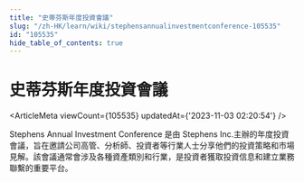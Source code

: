 ```yaml
---
title: "史蒂芬斯年度投資會議"
slug: "/zh-HK/learn/wiki/stephensannualinvestmentconference-105535"
id: "105535"
hide_table_of_contents: true
---
```



<Breadcrumbs current="史蒂芬斯年度投資會議" />

# 史蒂芬斯年度投資會議

<ArticleMeta viewCount={105535} updatedAt={'2023-11-03 02:20:54'} />
<div className='border-solid border-b border-t-0 my-4 border-[var(--ifm-color-gray-300)]' />

Stephens Annual Investment Conference 是由 Stephens Inc.主辦的年度投資會議，旨在邀請公司高管、分析師、投資者等行業人士分享他們的投資策略和市場見解。該會議通常會涉及各種資產類別和行業，是投資者獲取投資信息和建立業務聯繫的重要平台。
